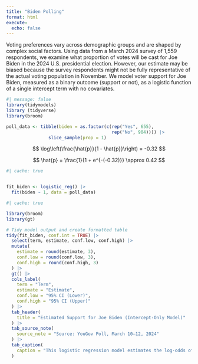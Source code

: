 ```yaml
---
title: "Biden Polling"
format: html
execute: 
  echo: false
---
```


Voting preferences vary across demographic groups and are shaped by complex social factors. Using data from a March 2024 survey of 1,559 respondents, we examine what proportion of votes will be cast for Joe Biden in the 2024 U.S. presidential election.
However, our estimate may be biased because the survey respondents might not be fully representative of the actual voting population in November.
We model voter support for Joe Biden, measured as a binary outcome (support or not), as a logistic function of a single intercept term with no covariates.

```r
#| message: false
library(tidymodels)
library (tidyverse)
library(broom)

poll_data <- tibble(biden = as.factor(c(rep("Yes", 655), 
                                        rep("No", 904)))) |> 
                slice_sample(prop = 1)

```

$$
\log\left(\frac{\hat{p}}{1 - \hat{p}}\right) = -0.32
$$

$$
\hat{p} = \frac{1}{1 + e^{-(-0.32)}} \approx 0.42
$$

```r
#| cache: true


fit_biden <- logistic_reg() |> 
  fit(biden ~ 1, data = poll_data)

```


```r
#| cache: true

library(broom)
library(gt)

# Tidy model output and create formatted table
tidy(fit_biden, conf.int = TRUE) |>
  select(term, estimate, conf.low, conf.high) |>
  mutate(
    estimate = round(estimate, 3),
    conf.low = round(conf.low, 3),
    conf.high = round(conf.high, 3)
  ) |>
  gt() |>
  cols_label(
    term = "Term",
    estimate = "Estimate",
    conf.low = "95% CI (Lower)",
    conf.high = "95% CI (Upper)"
  ) |>
  tab_header(
    title = "Estimated Support for Joe Biden (Intercept-Only Model)"
  ) |>
  tab_source_note(
    source_note = "Source: YouGov Poll, March 10–12, 2024"
  ) |>
  tab_caption(
    caption = "This logistic regression model estimates the log-odds of support for Joe Biden based on survey responses."
  )
```
